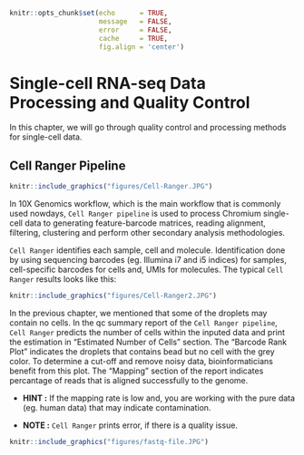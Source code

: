 \mainmatter

```r
knitr::opts_chunk$set(echo      = TRUE,
                      message   = FALSE, 
                      error     = FALSE,
                      cache     = TRUE,
                      fig.align = 'center')
```

# Single-cell RNA-seq Data Processing and Quality Control

In this chapter, we will go through quality control and processing methods for
single-cell data.


## Cell Ranger Pipeline

```r
knitr::include_graphics("figures/Cell-Ranger.JPG")
```

In 10X Genomics workflow, which is the main workflow that is commonly used
nowdays, `Cell Ranger pipeline` is used to process Chromium single-cell data to
generating feature-barcode matrices, reading alignment, filtering, clustering
and perform other secondary analysis methodologies. 

`Cell Ranger` identifies each sample, cell and molecule. Identification done by
using sequencing barcodes (eg. Illumina i7 and i5 indices) for samples,
cell-specific barcodes for cells and, UMIs for molecules. The typical `Cell
Ranger` results looks like this:

```r
knitr::include_graphics("figures/Cell-Ranger2.JPG")
```

In the previous chapter, we mentioned that some of the droplets may contain no
cells. In the qc summary report of the `Cell Ranger pipeline`, `Cell Ranger`
predicts the number of cells within the inputed data and print the estimation in
"Estimated Number of Cells" section. The "Barcode Rank Plot" indicates the
droplets that contains bead but no cell with the grey color. To determine a
cut-off and remove noisy data, bioinformaticians benefit from this plot. The
"Mapping" section of the report indicates percantage of reads that is aligned
successfully to the genome.

* **HINT :** If the mapping rate is low and, you are working with the pure data
(eg. human data) that may indicate contamination.

* **NOTE :** `Cell Ranger` prints error, if there is a quality issue.

```r
knitr::include_graphics("figures/fastq-file.JPG")
```

